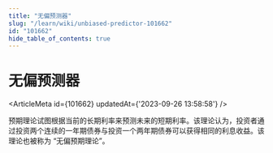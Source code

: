 ```yaml
---
title: "无偏预测器"
slug: "/learn/wiki/unbiased-predictor-101662"
id: "101662"
hide_table_of_contents: true
---
```



# 无偏预测器

<ArticleMeta id={101662} updatedAt={'2023-09-26 13:58:58'} />
<div className='border-solid border-b border-t-0 my-4 border-[var(--ifm-color-gray-300)]' />

预期理论试图根据当前的长期利率来预测未来的短期利率。该理论认为，投资者通过投资两个连续的一年期债券与投资一个两年期债券可以获得相同的利息收益。该理论也被称为 “无偏预期理论”。
